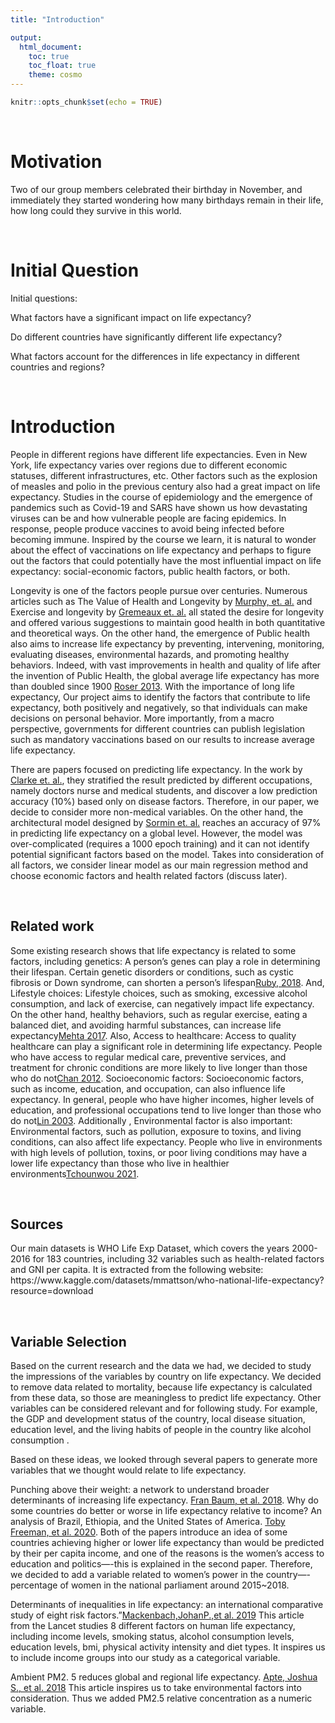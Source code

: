 ```yaml
---
title: "Introduction"

output: 
  html_document:
    toc: true
    toc_float: true
    theme: cosmo
---
```


```r
knitr::opts_chunk$set(echo = TRUE)
```

\ \par
# Motivation

Two of our group members celebrated their birthday in November, and immediately they started wondering how many birthdays remain in their life, how long could they survive in this world.


\ \par
\ \par
# Initial Question

Initial questions:

What factors have a significant impact on life expectancy?

Do different countries have significantly different life expectancy?

What factors account for the differences in life expectancy in different countries and regions?


\ \par
\ \par
# Introduction

People in different regions have different life expectancies. Even in New York, life expectancy varies over regions due to different economic statuses, different infrastructures, etc. Other factors such as the explosion of measles and polio in the previous century also had a great impact on life expectancy. Studies in the course of epidemiology and the emergence of pandemics such as Covid-19 and SARS have shown us how devastating viruses can be and how vulnerable people are facing epidemics. In response, people produce vaccines to avoid being infected before becoming immune. Inspired by the course we learn, it is natural to wonder about the effect of vaccinations on life expectancy and perhaps to figure out the factors that could potentially have the most influential impact on life expectancy: social-economic factors, public health factors, or both.

Longevity is one of the factors people pursue over centuries. Numerous articles such as The Value of Health and Longevity by [Murphy, et. al.](https://www.journals.uchicago.edu/doi/full/10.1086/508033) and Exercise and longevity by [Gremeaux et. al.](https://www.sciencedirect.com/science/article/pii/S0378512212003015) all stated the desire for longevity and offered various suggestions to maintain good health in both quantitative and theoretical ways. On the other hand, the emergence of Public health also aims to increase life expectancy by preventing, intervening, monitoring, evaluating diseases, environmental hazards, and promoting healthy behaviors. Indeed, with vast improvements in health and quality of life after the invention of Public Health, the global average life expectancy has more than doubled since 1900 [Roser 2013](https://ourworldindata.org/life-expectancy). With the importance of long life expectancy, Our project aims to identify the factors that contribute to life expectancy, both positively and negatively, so that individuals can make decisions on personal behavior. More importantly, from a macro perspective, governments for different countries can publish legislation such as mandatory vaccinations based on our results to increase average life expectancy.

There are papers focused on predicting life expectancy. In the work by [Clarke et. al.](How accurate are doctors, nurses and medical students at predicting life expectancy? - ScienceDirect), they stratified the result predicted by different occupations, namely doctors nurse and medical students, and  discover a low prediction accuracy (10%) based only on disease factors. Therefore, in our paper, we decide to consider more non-medical variables. On the other hand, the architectural model designed by [Sormin et. al.](Predictions of World Population Life Expectancy Using Cyclical Order Weight / Bias - IOPscience) reaches an accuracy of 97% in predicting life expectancy on a global level. However, the model was over-complicated (requires a 1000 epoch training) and it can not identify potential significant factors based on the model. Takes into consideration of all factors, we consider linear model as our main regression method and choose economic factors and health related factors (discuss later). 

\ \par
\ \par
## Related work
 
Some existing research shows that life expectancy is related to some factors, including genetics: A person's genes can play a role in determining their lifespan. Certain genetic disorders or conditions, such as cystic fibrosis or Down syndrome, can shorten a person's lifespan[Ruby, 2018](https://www.ncbi.nlm.nih.gov/pmc/articles/PMC6218226). And, Lifestyle choices: Lifestyle choices, such as smoking, excessive alcohol consumption, and lack of exercise, can negatively impact life expectancy. On the other hand, healthy behaviors, such as regular exercise, eating a balanced diet, and avoiding harmful substances, can increase life expectancy[Mehta 2017](https://www.healthaffairs.org/doi/full/10.1377/hlthaff.2016.1569). Also, Access to healthcare: Access to quality healthcare can play a significant role in determining life expectancy. People who have access to regular medical care, preventive services, and treatment for chronic conditions are more likely to live longer than those who do not[Chan 2012](https://journals.sagepub.com/doi/full/10.1177/1010539512454163). Socioeconomic factors: Socioeconomic factors, such as income, education, and occupation, can also influence life expectancy. In general, people who have higher incomes, higher levels of education, and professional occupations tend to live longer than those who do not[Lin 2003](https://www.jstor.org/stable/48666299#metadata_info_tab_contents). Additionally , Environmental factor is also important: Environmental factors, such as pollution, exposure to toxins, and living conditions, can also affect life expectancy. People who live in environments with high levels of pollution, toxins, or poor living conditions may have a lower life expectancy than those who live in healthier environments[Tchounwou 2021](https://www.mdpi.com/1660-4601/18/16/8559).
 
 
\ \par
\ \par
## Sources
 
Our main datasets is WHO Life Exp Dataset, which covers the years 2000-2016 for 183 countries, including 32 variables  such as health-related factors and GNI per capita. It is extracted from the following website: https://www.kaggle.com/datasets/mmattson/who-national-life-expectancy?resource=download


\ \par
\ \par
## Variable Selection
 
Based on the current research and the data we had, we decided to study the impressions of the variables by country on life expectancy. We decided to remove data related to mortality, because life expectancy is calculated from these data, so those are meaningless to predict life expectancy. Other variables can be considered relevant and for following study. For example, the GDP and development status of the country, local disease situation, education level, and the living habits of people in the country like alcohol consumption . 
 
Based on these ideas, we looked through several papers to generate more variables that we thought would relate to life expectancy.
 
Punching above their weight: a network to understand broader determinants of increasing life expectancy. [Fran Baum, et al. 2018]( https://equityhealthj.biomedcentral.com/articles/10.1186/s12939-018-0832-y).
Why do some countries do better or worse in life expectancy relative to income? An analysis of Brazil, Ethiopia, and the United States of America. [Toby Freeman, et al. 2020](https://equityhealthj.biomedcentral.com/articles/10.1186/s12939-020-01315-z).
Both of the papers introduce an idea of some countries achieving higher or lower life expectancy than would be predicted by their per capita income, and one of the reasons is the women’s access to education and politics—-this is explained in the second paper. 
Therefore, we decided to add a variable related to women’s power in the country—-percentage of women in the national parliament around 2015~2018.

Determinants of inequalities in life expectancy: an international comparative study of eight risk factors."[Mackenbach,JohanP.,et al. 2019](https://www.thelancet.com/journals/lanpub/article/PIIS2468-2667(19)30147-1/fulltext) This article from the Lancet studies 8 different factors on human life expectancy, including income levels, smoking status, alcohol consumption levels, education levels, bmi, physical activity intensity and diet types. It inspires us to include income groups into our study as a categorical variable.
 
Ambient PM2. 5 reduces global and regional life expectancy. [Apte, Joshua S., et al. 2018](https://pubs.acs.org/doi/10.1021/acs.estlett.8b00360) This article inspires us to take environmental factors into consideration. Thus we added PM2.5 relative concentration as a numeric variable.
